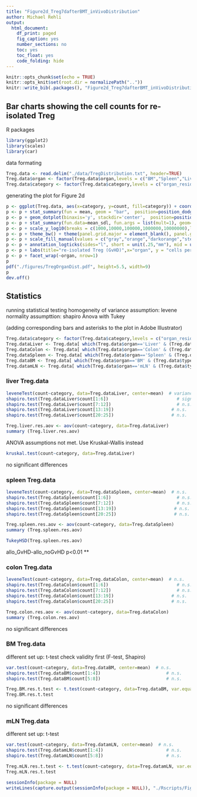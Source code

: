 ```yaml
---
title: "Figure2d_Treg7dafterBMT_inVivoDistribution"
author: Michael Rehli
output: 
  html_document:
    df_print: paged
    fig_caption: yes
    number_sections: no
    toc: yes
    toc_float: yes
    code_folding: hide
---
```


```r
knitr::opts_chunk$set(echo = TRUE)
knitr::opts_knit$set(root.dir = normalizePath(".."))
knitr::write_bib(.packages(), "Figure2d_Treg7dafterBMT_inVivoDistribution.packages.bib")
```

## Bar charts showing the cell counts for re-isolated Treg 

R packages

```r
library(ggplot2)
library(scales)
library(car)
```

data formating 

```r
Treg.data <- read.delim("./data/TregDistribution.txt", header=TRUE)
Treg.data$organ <- factor(Treg.data$organ,levels = c("BM","Spleen","Liver","mLN","Colon"))
Treg.data$category <- factor(Treg.data$category,levels = c("organ_resident","allo_noGvHD","allo_GvHD","poly_noGvHD","poly_GvHD"))
```

generating the plot for Figure 2d

```r
p <- ggplot(Treg.data, aes(x=category, y=count, fill=category)) + coord_cartesian(ylim = c(1000,30000000))
p <- p + stat_summary(fun = mean, geom = "bar",  position=position_dodge(.9))
p <- p + geom_dotplot(binaxis='y', stackdir='center',  position=position_dodge(.9), dotsize=6.5, stackratio = 1, binwidth=.02) 
p <- p + stat_summary(fun.data=mean_sdl, fun.args = list(mult=1), geom="errorbar", color="black", size=0.5, width = 0.6, position=position_dodge(.9))
p <- p + scale_y_log10(breaks = c(1000,10000,100000,1000000,10000000),labels = trans_format("log10", math_format(10^.x)),expand = c(0, 0)) 
p <- p + theme_bw() + theme(panel.grid.major = element_blank(), panel.grid.minor = element_blank(), axis.text.x = element_text(angle = 90, vjust = 0.5, hjust=1, color="black"), text = element_text(size = 24))
p <- p + scale_fill_manual(values = c("gray","orange","darkorange","steelblue2","steelblue3"))
p <- p + annotation_logticks(sides="l", short = unit(.25,"mm"), mid = unit(.5,"mm"),   long = unit(1,"mm"))  
p <- p + labs(title="re-isolated Treg (GvHD)",x="organ", y = "cells per organ")
p <- p + facet_wrap(~organ, nrow=1)
p
pdf("./figures/TregOrganDist.pdf", height=5.5, width=9)
p
dev.off()
```

## Statistics

running statistical testing 
homogeneity of variance assumption: levene
normality assumpttion: shapiro
Anova with Tukey

(adding corresponding bars and asterisks to the plot in Adobe Illustrator)

```r
Treg.data$category <- factor(Treg.data$category,levels = c("organ_resident","allo_noGvHD","poly_noGvHD","allo_GvHD","poly_GvHD"))
Treg.dataLiver <- Treg.data[ which(Treg.data$organ=='Liver' & (Treg.data$type=='GvHD' | Treg.data$type=='noGvHD')), ]
Treg.dataColon <- Treg.data[ which(Treg.data$organ=='Colon' & (Treg.data$type=='GvHD' | Treg.data$type=='noGvHD')), ]
Treg.dataSpleen <- Treg.data[ which(Treg.data$organ=='Spleen' & (Treg.data$type=='GvHD' | Treg.data$type=='noGvHD')), ]
Treg.dataBM <- Treg.data[ which(Treg.data$organ=='BM' & (Treg.data$type=='GvHD')), ]
Treg.datamLN <- Treg.data[ which(Treg.data$organ=='mLN' & (Treg.data$type=='GvHD')), ]
```

### liver Treg.data

```r
leveneTest(count~category, data=Treg.dataLiver, center=mean)  # variance is significantly different 
shapiro.test(Treg.dataLiver$count[1:6]) 						 # significantly different
shapiro.test(Treg.dataLiver$count[7:12])						 # n.s.
shapiro.test(Treg.dataLiver$count[13:19])                      # n.s.
shapiro.test(Treg.dataLiver$count[20:25])                      # n.s.

Treg.liver.res.aov <- aov(count~category, data=Treg.dataLiver)
summary (Treg.liver.res.aov)
```

ANOVA assumptions not met. Use Kruskal-Wallis instead

```r
kruskal.test(count~category, data=Treg.dataLiver)
```

no significant differences

### spleen Treg.data

```r
leveneTest(count~category, data=Treg.dataSpleen, center=mean)  # n.s.
shapiro.test(Treg.dataSpleen$count[1:6]) 						 # n.s.
shapiro.test(Treg.dataSpleen$count[7:12])						 # n.s.
shapiro.test(Treg.dataSpleen$count[13:19])                      # n.s.
shapiro.test(Treg.dataSpleen$count[20:25])                      # n.s.

Treg.spleen.res.aov <- aov(count~category, data=Treg.dataSpleen)
summary (Treg.spleen.res.aov)
```
```r
TukeyHSD(Treg.spleen.res.aov)
```

allo_GvHD-allo_noGvHD p<0.01 **



### colon Treg.data

```r
leveneTest(count~category, data=Treg.dataColon, center=mean)  # n.s.
shapiro.test(Treg.dataColon$count[1:6]) 						 # n.s.
shapiro.test(Treg.dataColon$count[7:12])						 # n.s.
shapiro.test(Treg.dataColon$count[13:19])                      # n.s.
shapiro.test(Treg.dataColon$count[20:25])                      # n.s.

Treg.colon.res.aov <- aov(count~category, data=Treg.dataColon)
summary (Treg.colon.res.aov)
```
no significant differences

### BM Treg.data

different set up: t-test
check validity first (F-test, Shapiro)
```r
var.test(count~category, data=Treg.dataBM, center=mean)  # n.s.
shapiro.test(Treg.dataBM$count[1:4]) 						 # n.s.
shapiro.test(Treg.dataBM$count[5:8])						 # n.s.
```


```r
Treg.BM.res.t.test <- t.test(count~category, data=Treg.dataBM, var.equal = TRUE)
Treg.BM.res.t.test
```

no significant differences

### mLN Treg.data

different set up: t-test

```r
var.test(count~category, data=Treg.datamLN, center=mean)  # n.s.
shapiro.test(Treg.datamLN$count[1:4]) 						 # n.s.
shapiro.test(Treg.datamLN$count[5:8])						 # n.s.
```


```r
Treg.mLN.res.t.test <- t.test(count~category, data=Treg.datamLN, var.equal = TRUE)
Treg.mLN.res.t.test
```




```r
sessionInfo(package = NULL)
writeLines(capture.output(sessionInfo(package = NULL)), "./Rscripts/Figure2d_Treg7dafterBMT_inVivoDistribution_SessionInfo.txt")
```